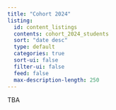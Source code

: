```yaml
---
title: "Cohort 2024"
listing:
  id: content_listings
  contents: cohort_2024_students
  sort: "date desc"
  type: default
  categories: true
  sort-ui: false
  filter-ui: false
  feed: false
  max-description-length: 250
---
```


TBA